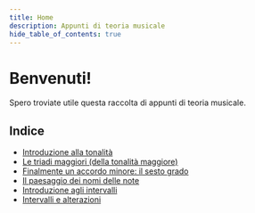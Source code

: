 ```yaml
---
title: Home
description: Appunti di teoria musicale
hide_table_of_contents: true
---
```


# Benvenuti!

Spero troviate utile questa raccolta di appunti di teoria musicale.

## Indice

- [Introduzione alla tonalità](/lezioni/introduzione-alla-tonalita)
- [Le triadi maggiori (della tonalità maggiore)](/lezioni/le-triadi-maggiori-della-tonalita-maggiore)
- [Finalmente un accordo minore: il sesto grado](/lezioni/finalmente-un-accordo-minore-il-sesto-grado)
- [Il paesaggio dei nomi delle note](/lezioni/il-paesaggio-dei-nomi-delle-note)
- [Introduzione agli intervalli](/lezioni/introduzione-agli-intervalli)
- [Intervalli e alterazioni](/lezioni/intervalli-e-alterazioni)